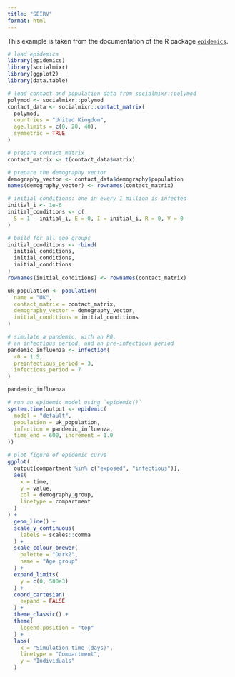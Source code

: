 ```yaml
---
title: "SEIRV"
format: html
---
```


This example is taken from the documentation of the R package [`epidemics`](https://github.com/epiverse-trace/epidemics/blob/main/vignettes/epidemics.Rmd).

```r
# load epidemics
library(epidemics)
library(socialmixr)
library(ggplot2)
library(data.table)
```

```r
# load contact and population data from socialmixr::polymod
polymod <- socialmixr::polymod
contact_data <- socialmixr::contact_matrix(
  polymod,
  countries = "United Kingdom",
  age.limits = c(0, 20, 40),
  symmetric = TRUE
)

# prepare contact matrix
contact_matrix <- t(contact_data$matrix)

# prepare the demography vector
demography_vector <- contact_data$demography$population
names(demography_vector) <- rownames(contact_matrix)
```

```r
# initial conditions: one in every 1 million is infected
initial_i <- 1e-6
initial_conditions <- c(
  S = 1 - initial_i, E = 0, I = initial_i, R = 0, V = 0
)

# build for all age groups
initial_conditions <- rbind(
  initial_conditions,
  initial_conditions,
  initial_conditions
)
rownames(initial_conditions) <- rownames(contact_matrix)
```

```r
uk_population <- population(
  name = "UK",
  contact_matrix = contact_matrix,
  demography_vector = demography_vector,
  initial_conditions = initial_conditions
)
```

```r
# simulate a pandemic, with an R0,
# an infectious period, and an pre-infectious period
pandemic_influenza <- infection(
  r0 = 1.5,
  preinfectious_period = 3,
  infectious_period = 7
)

pandemic_influenza
```

```r
# run an epidemic model using `epidemic()`
system.time(output <- epidemic(
  model = "default",
  population = uk_population,
  infection = pandemic_influenza,
  time_end = 600, increment = 1.0
))
```

```r
# plot figure of epidemic curve
ggplot(
  output[compartment %in% c("exposed", "infectious")],
  aes(
    x = time,
    y = value,
    col = demography_group,
    linetype = compartment
  )
) +
  geom_line() +
  scale_y_continuous(
    labels = scales::comma
  ) +
  scale_colour_brewer(
    palette = "Dark2",
    name = "Age group"
  ) +
  expand_limits(
    y = c(0, 500e3)
  ) +
  coord_cartesian(
    expand = FALSE
  ) +
  theme_classic() +
  theme(
    legend.position = "top"
  ) +
  labs(
    x = "Simulation time (days)",
    linetype = "Compartment",
    y = "Individuals"
  )
```
